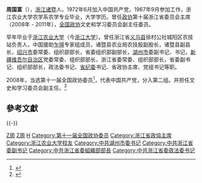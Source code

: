 '''周国富'''（{{bd|1945年|7月|catIdx=Zhou周}}），[[浙江|浙江]][[诸暨|诸暨]]人，1972年6月加入中国共产党，1967年9月参加工作，浙江农业大学农学系农学专业毕业，大学学历。曾任[[政协|政协]]第十届浙江省委员会主席（2008年 - 2011年），[[全国政协|全国政协]]文史和学习委员会副主任委员。

早年毕业于[[浙江农业大学|浙江农业大学]]（今[[浙江大学|浙江大学]]）。曾任浙江省[[义乌县|义乌县]]徐村公社城阳区农技站负责人，中国援助[[乍得|乍得]]专家组成员，诸暨县农业局农技股副股长，诸暨县副县长，[[绍兴市|绍兴市]]委常委、组织部部长，省委组织部副部长，[[湖州市|湖州市]]委副书记、书记，[[新疆维吾尔自治区|新疆维吾尔自治区]]党委常委、组织部部长，浙江省委常委、组织部部长，省委副书记、组织部部长，政法委书记、[[省纪委|省纪委]]书记、省政协主席、党组书记等职。

2008年，当选第十一届全国政协委员<ref>{{cite news|title=第十一届全国政协委员名单|url=http://www.indaa.com.cn/zt/2009qglh/zxzs/200903/t20090303_127573.html|accessdate=2013-04-09|newspaper=新华社北京1月25日电 中国人民政治协商会议第十一届全国委员会委员名单(共2237人，2008年1月25日政协第十届全国委员会常务委员会第二十次会议通过)|date=2008年1月25日|deadurl=yes|archiveurl=https://web.archive.org/web/20130928014403/http://www.indaa.com.cn/zt/2009qglh/zxzs/200903/t20090303_127573.html|archivedate=2013年9月28日}}</ref>，代表中国共产党，分入第二组。并担任文史和学习委员会副主任。<ref>{{cite news|title=全国政协信息-周国富|url=http://www.cppcc.gov.cn/CMS/wylibary/showJcwyxtInfoWylibary.action?tabJcwyxt.guid=11W0000690&wytype=wjwy|accessdate=2013-04-09|newspaper=全国政协委员会|archive-date=2019-05-15|archive-url=https://web.archive.org/web/20190515032144/http://www.cppcc.gov.cn/CMS/wylibary/showJcwyxtInfoWylibary.action?tabJcwyxt.guid=11W0000690&wytype=wjwy|dead-url=no}}</ref>

==參考文獻==
{{reflist}}
{{-}}
{{start box}}
{{s-par|prc-lcppcc}}
{{s-before|[[李金明|李金明]]}}
{{s-title|[[中国人民政治协商会议浙江省委员会|中国人民政治协商会议浙江省委员会]]主席|2007年2月—2011年1月}}
{{s-after|[[乔传秀|乔传秀]]}}
{{s-ppo|cpc}}
{{s-before|[[李金明|李金明]]}}
{{s-title|[[中国共产党浙江省纪律检查委员会|中国共产党浙江省纪律检查委员会]]书记|2003年7月—2006年11月}}
{{s-after|[[王华元|王华元]]}}
{{s-before|[[斯大孝|斯大孝]]}}
{{s-title|[[中国共产党浙江省委员会|中国共产党浙江省委员会]]政法委员会书记|1998年12月-2003年12月}}
{{s-after|[[夏宝龙|夏宝龙]]}}
{{s-before|[[卢展工|卢展工]]}}
{{s-title|[[中国共产党浙江省委员会|中国共产党浙江省委员会]]组织部部长|1995年5月—1998年12月}}
{{s-after|[[沈跃跃|沈跃跃]]}}
{{end box}}
{{中华人民共和国浙江省正职领导人}}

[[Category:中华人民共和国政府官员|Z周]]
[[Category:诸暨人|Z周]]
[[Category:周姓|H]]
[[Category:第十一届全国政协委员|Category:第十一届全国政协委员]]
[[Category:浙江省政協主席|Category:浙江省政協主席]]
[[Category:浙江农业大学校友|Category:浙江农业大学校友]]
[[Category:中共湖州市委书记|Category:中共湖州市委书记]]
[[Category:中共浙江省委副书记|Category:中共浙江省委副书记]]
[[Category:中共浙江省委組織部部長|Category:中共浙江省委組織部部長]]
[[Category:中共浙江省委政法委书记|Category:中共浙江省委政法委书记]]